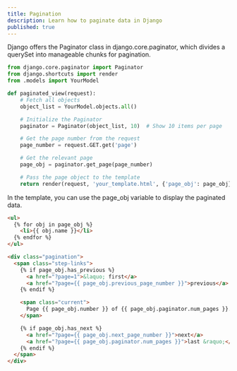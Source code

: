 ```yaml
---
title: Pagination
description: Learn how to paginate data in Django
published: true
---
```



Django offers the Paginator class in django.core.paginator, which divides a querySet into manageable chunks for pagination.


```python
from django.core.paginator import Paginator
from django.shortcuts import render
from .models import YourModel

def paginated_view(request):
    # Fetch all objects
    object_list = YourModel.objects.all()

    # Initialize the Paginator
    paginator = Paginator(object_list, 10)  # Show 10 items per page

    # Get the page number from the request
    page_number = request.GET.get('page')

    # Get the relevant page
    page_obj = paginator.get_page(page_number)

    # Pass the page object to the template
    return render(request, 'your_template.html', {'page_obj': page_obj})
```

In the template, you can use the page_obj variable to display the paginated data.

```html
<ul>
  {% for obj in page_obj %}
    <li>{{ obj.name }}</li>
  {% endfor %}
</ul>

<div class="pagination">
  <span class="step-links">
    {% if page_obj.has_previous %}
      <a href="?page=1">&laquo; first</a>
      <a href="?page={{ page_obj.previous_page_number }}">previous</a>
    {% endif %}

    <span class="current">
      Page {{ page_obj.number }} of {{ page_obj.paginator.num_pages }}.
    </span>

    {% if page_obj.has_next %}
      <a href="?page={{ page_obj.next_page_number }}">next</a>
      <a href="?page={{ page_obj.paginator.num_pages }}">last &raquo;</a>
    {% endif %}
  </span>
</div>
```